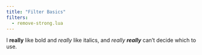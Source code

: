 ```yaml
---
title: "Filter Basics"
filters:
  - remove-strong.lua
---
```


I **really** like bold and *really* like italics, and *really **really*** can't decide which to use.